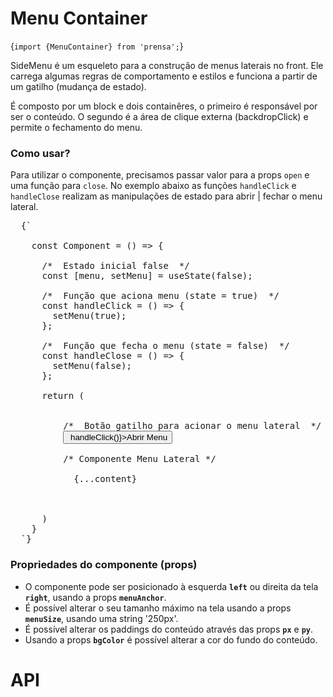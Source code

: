 
<Meta title="SideMenu / Menu Container" />

# Menu Container

<Space size={4} />

<CodeBlock>{`import {MenuContainer} from 'prensa';`}</CodeBlock>

<Space size={3} />

SideMenu é um esqueleto para a construção de menus laterais no front. Ele carrega algumas regras de comportamento e estilos e funciona a partir de um gatilho (mudança de estado).

É composto por um block e dois containêres, o primeiro é responsável por ser o conteúdo. O segundo é a área de clique externa (backdropClick) e permite o fechamento do menu.

<Space size={6} />

<ThemeProvider theme={theme}>
  <SideMenu />
</ThemeProvider>

<Space size={6} />

### Como usar?
Para utilizar o componente, precisamos passar valor para a props `open` e uma função para `close`.
No exemplo abaixo as funções `handleClick` e `handleClose` realizam as manipulações de estado para abrir | fechar o menu lateral.

<pre>
  <CodeBlock>{`

    const Component = () => {

      /*  Estado inicial false  */
      const [menu, setMenu] = useState(false);

      /*  Função que aciona menu (state = true)  */
      const handleClick = () => {
        setMenu(true);
      };

      /*  Função que fecha o menu (state = false)  */
      const handleClose = () => {
        setMenu(false);
      };
      
      return (
        <div>
          /*  Botão gatilho para acionar o menu lateral  */
          <button onClick={() => handleClick()}>Abrir Menu</button>

          /* Componente Menu Lateral */
          <MenuContainer open={menu} close={handleClose}>
            {...content}
          </MenuContainer>
        </div>
      )
    }
  `}</CodeBlock>
</pre>

<Space size={6} />

### Propriedades do componente (props)
- O componente pode ser posicionado à esquerda **`left`** ou direita da tela **`right`**, usando a props **`menuAnchor`**.
- É possível alterar o seu tamanho máximo na tela usando a props **`menuSize`**, usando uma string '250px'.
- É possível alterar os paddings do conteúdo através das props **`px`** e **`py`**.
- Usando a props **`bgColor`** é possível alterar a cor do fundo do conteúdo.

<Space size={6} />

# API
<ArgsTable of={SideMenuComponent} />